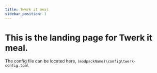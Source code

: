 ```yaml
---
title: Twerk it meal
sidebar_position: 1
---
```


# This is the landing page for Twerk it meal.

The config file can be located here,
`(modpackName)\config\twerk-config.toml`